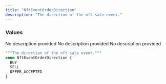 ```yaml
---
title: "NftEventOrderDirection"
description: "The direction of the nft sale event."
---
```


### Values

<ResponseField name="BUY" type="enum">
  No description provided
</ResponseField>

<ResponseField name="SELL" type="enum">
  No description provided
</ResponseField>

<ResponseField name="OFFER_ACCEPTED" type="enum">
  No description provided
</ResponseField>


```graphql NftEventOrderDirection
"""The direction of the nft sale event."""
enum NftEventOrderDirection {
  BUY
  SELL
  OFFER_ACCEPTED
}
```
